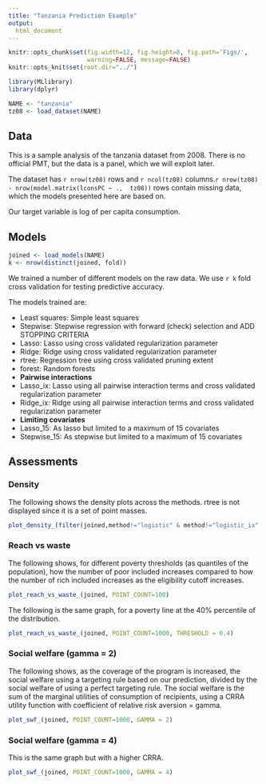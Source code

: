 ```yaml
---
title: "Tanzania Prediction Example"
output:
  html_document
---
```

```r
knitr::opts_chunk$set(fig.width=12, fig.height=8, fig.path='Figs/',
                      warning=FALSE, message=FALSE)
knitr::opts_knit$set(root.dir="../")
```

```r
library(MLlibrary)
library(dplyr)

NAME <- "tanzania"
tz08 <- load_dataset(NAME)
```

## Data

This is a sample analysis of the tanzania dataset from 2008. There is no official PMT, but the data is a panel, which we will exploit later.

The dataset has `r nrow(tz08)` rows and `r ncol(tz08)` columns.`r nrow(tz08) - nrow(model.matrix(lconsPC ~ .,  tz08))` rows contain missing data, which the models presented here are based on.

Our target variable is log of per capita consumption.

## Models

```r
joined <- load_models(NAME)
k <- nrow(distinct(joined, fold))
```

We trained a number of different models on the raw data.
We use `r k` fold cross validation for testing predictive accuracy.

The models trained are:

* Least squares: Simple least squares
* Stepwise: Stepwise regression with forward (check) selection and ADD STOPPING CRITERIA
* Lasso: Lasso using cross validated regularization parameter 
* Ridge: Ridge using cross validated regularization parameter 
* rtree: Regression tree using cross validated pruning extent
* forest: Random forests
* **Pairwise interactions**
* Lasso_ix: Lasso using all pairwise interaction terms and cross validated regularization parameter
* Ridge_ix: Ridge using all pairwise interaction terms and cross validated regularization parameter
* **Limiting covariates**
* Lasso_15: As lasso but limited to a maximum of 15 covariates
* Stepwise_15: As stepwise but limited to a maximum of 15 covariates

## Assessments

### Density

The following shows the density plots across the methods. rtree is not displayed since it is a set of point masses. 
```r
plot_density_(filter(joined,method!="logistic" & method!="logistic_ix" & method!="rtree"))
```


### Reach vs waste
The following shows, for different poverty thresholds (as quantiles of the population), how the number of poor included increases compared to how the number of rich included increases as the eligibility cutoff increases.
```r
plot_reach_vs_waste_(joined, POINT_COUNT=100)
```
The following is the same graph, for a poverty line at the 40% percentile of the distribution.
```r
plot_reach_vs_waste_(joined, POINT_COUNT=1000, THRESHOLD = 0.4)
```

### Social welfare (gamma = 2)

The following shows, as the coverage of the program is increased, the social welfare using a targeting rule based on our prediction, divided by the social welfare of using a perfect targeting rule. The social welfare is the sum of the marginal utilities of consumption of recipients, using a CRRA utility function with coefficient of relative risk aversion = gamma.

```r
plot_swf_(joined, POINT_COUNT=1000, GAMMA = 2)
```

### Social welfare (gamma = 4)

This is the same graph but with a higher CRRA.

```r
plot_swf_(joined, POINT_COUNT=1000, GAMMA = 4)
```


